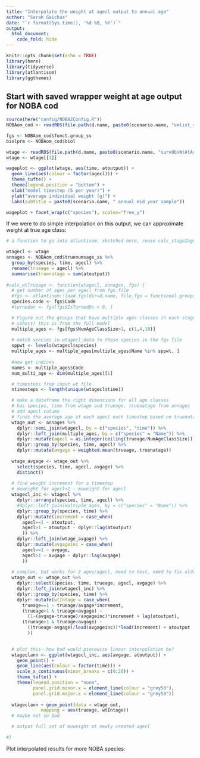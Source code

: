 ```yaml
---
title: "Interpolate the weight at agecl output to annual age"
author: "Sarah Gaichas"
date: "`r format(Sys.time(), '%d %B, %Y')`"
output:
  html_document:
    code_fold: hide
---
```


```r
knitr::opts_chunk$set(echo = TRUE)
library(here)
library(tidyverse)
library(atlantisom)
library(ggthemes)

```

## Start with saved wrapper weight at age output for NOBA cod

```r

source(here("config/NOBA2Config.R"))
NOBAom_cod <- readRDS(file.path(d.name, paste0(scenario.name, "omlist_ss.rds")))

fgs <- NOBAom_cod$funct.group_ss
biolprm <- NOBAom_cod$biol

wtage <- readRDS(file.path(d.name, paste0(scenario.name, "survObsWtAtAge.rds")))
wtage <- wtage[[1]]

wageplot <- ggplot(wtage, aes(time, atoutput)) +
  geom_line(aes(colour = factor(agecl))) +
  theme_tufte() +
  theme(legend.position = "bottom") +
  xlab("model timestep (5 per year)") +
  ylab("average individual weight (g)") +
  labs(subtitle = paste0(scenario.name, " annual mid year sample"))

wageplot + facet_wrap(c("species"), scales="free_y")

```

If we were to do simple interpolation on this output, we can approximate weight at true age class:

```r
# a function to go into atlantisom, sketched here, reuse calc_stage2age as possible

wtagecl <- wtage
annages <- NOBAom_cod$truenumsage_ss %>%
  group_by(species, time, agecl) %>%
  rename(trueage = agecl) %>%
  summarise(truenatage = sum(atoutput))
  
#calc_wtTrueage <- function(wtagecl, annages, fgs) {
  # get number of ages per agecl from fgs.file
  #fgs <- atlantisom::load_fgs(dir=d.name, file_fgs = functional.groups.file)
  species.code <- fgs$Code
  #turnedon <- fgs[fgs$IsTurnedOn > 0, ]

  # Figure out the groups that have multiple ages classes in each stage (or
  # cohort) this is from the full model
  multiple_ages <- fgs[fgs$NumAgeClassSize>1, c(1,4,10)]
  
  # match species in wtagecl_data to those species in the fgs file
  sppwt <- levels(wtagecl$species)
  multiple_ages <- multiple_ages[multiple_ages$Name %in% sppwt, ]
  
  #now get indices
  names <- multiple_ages$Code
  num_multi_age <- dim(multiple_ages)[1]

  # timesteps from input wt file
  ntimesteps <- length(unique(wtagecl$time))

  # make a dataframe the right dimensions for all age classes
  # has species, time from wtage and trueage, truenatage from annages
  # add agecl column
  # finds the average age of each agecl each timestep based on truenatage
  wtage_out <- annages %>%
    dplyr::semi_join(wtagecl, by = c("species", "time")) %>%
    dplyr::left_join(multiple_ages, by = c("species" = "Name")) %>%
    dplyr::mutate(agecl = as.integer(ceiling(trueage/NumAgeClassSize))) %>%
    dplyr::group_by(species, time, agecl) %>%
    dplyr::mutate(avgage = weighted.mean(trueage, truenatage))
   
  wtage_avgage <- wtage_out %>%
    select(species, time, agecl, avgage) %>%
    distinct()
  
  # find weight increment for a timestep
  # muweight for agecl+1 - muweight for agecl
  wtagecl_inc <- wtagecl %>%
    dplyr::arrange(species, time, agecl) %>%
    #dplyr::left_join(multiple_ages, by = c("species" = "Name")) %>%
    dplyr::group_by(species, time) %>%
    dplyr::mutate(increment = case_when(
      agecl==1 ~ atoutput,
      agecl>1 ~ atoutput - dplyr::lag(atoutput)
      )) %>%
    dplyr::left_join(wtage_avgage) %>%
    dplyr::mutate(avgageinc = case_when(
      agecl==1 ~ avgage,
      agecl>1 ~ avgage - dplyr::lag(avgage)
      )) 
  
  # complex, but works for 2 ages/agecl, need to test, need to fix oldest
  wtage_out <- wtage_out %>%
    dplyr::select(species, time, trueage, agecl, avgage) %>%
    dplyr::left_join(wtagecl_inc) %>%
    dplyr::group_by(species, time) %>%
    dplyr::mutate(wtIntage = case_when(
      trueage==1 ~ trueage/avgage*increment,
      (trueage>1 & trueage<avgage) ~ 
        (1-(avgage-trueage)/avgageinc)*increment + lag(atoutput),
      (trueage>1 & trueage>avgage) ~ 
        ((trueage-avgage)/lead(avgageinc))*lead(increment) + atoutput
        ))
  

  # plot this--how bad would piecewise linear interpolation be?
  wtageclann <- ggplot(wtagecl_inc, aes(avgage, atoutput)) +
    geom_point() +
    geom_line(aes(colour = factor(time))) + 
    scale_x_continuous(minor_breaks = c(0:20)) +
    theme_tufte() +
    theme(legend.position = "none",
          panel.grid.minor.x = element_line(colour = "grey50"),
          panel.grid.major.x = element_line(colour = "grey50"))
  
  wtageclann + geom_point(data = wtage_out, 
             mapping = aes(trueage, wtIntage))
  # maybe not so bad

  # output full set of muweight at newly created agecl

#}
```

Plot interpolated results for more NOBA species:

```r

```


